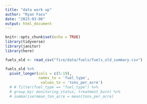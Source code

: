 ```yaml
---
title: "data work up"
author: "Ryan Fass"
date: "2023-03-06"
output: html_document
---
```


```r
knitr::opts_chunk$set(echo = TRUE)
library(tidyverse)
library(janitor)
library(here)

```

```r
fuels_old <- read_csv("fire/data/fuels/fuels_old_summary.csv")
```
```r
fuels_old %>% 
  pivot_longer(cols = c(5:19), 
               names_to = 'fuel_type',
                values_to = 'tons_per_acre') 
  # # filter(fuel_type == "fuel_type") %>% 
  # group_by( monitoring_status, treatment_burn) %>% 
  # summarise(mean_ton_acre = mean(tons_per_acre)


```

